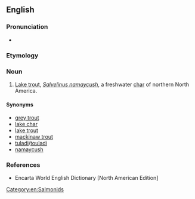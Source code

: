 ==English==

===Pronunciation===
* {{IPA|/toʊɡ/|lang=en}}

===Etymology===
{{rfe|lang=en}}

===Noun===
{{en-noun|s|togue}}

# [[lake trout|Lake trout]], ''[[Salvelinus namaycush]]'', a freshwater [[char]] of northern North America.

====Synonyms====
* [[grey trout]]
* [[lake char]]
* [[lake trout]]
* [[mackinaw trout]]
* [[tuladi]]/[[touladi]]
* [[namaycush]]

===References===
* Encarta World English Dictionary [North American Edition]

[[Category:en:Salmonids]]